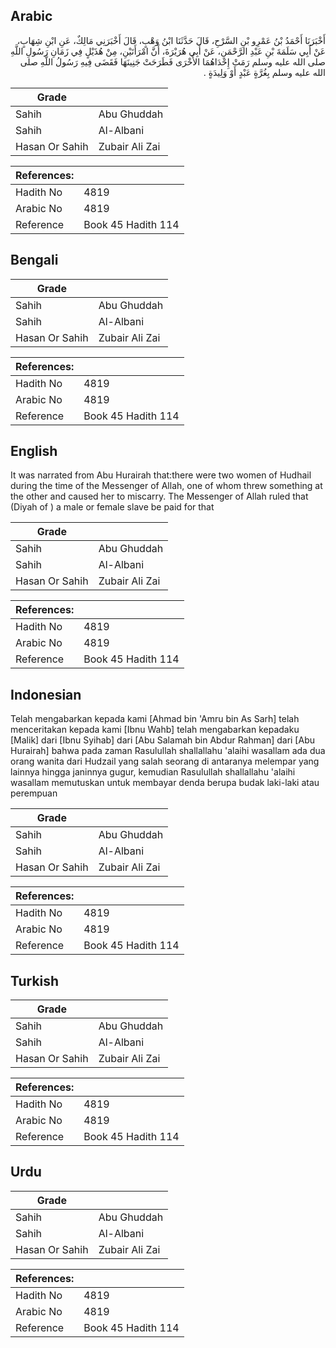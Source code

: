## Arabic


<div dir="rtl" lang="ar" style={{fontSize:'larger',backgroundColor:'#f8f9fa',padding:20}}>
أَخْبَرَنَا أَحْمَدُ بْنُ عَمْرِو بْنِ السَّرْحِ، قَالَ حَدَّثَنَا ابْنُ وَهْبٍ، قَالَ أَخْبَرَنِي مَالِكٌ، عَنِ ابْنِ شِهَابٍ، عَنْ أَبِي سَلَمَةَ بْنِ عَبْدِ الرَّحْمَنِ، عَنْ أَبِي هُرَيْرَةَ، أَنَّ امْرَأَتَيْنِ، مِنْ هُذَيْلٍ فِي زَمَانِ رَسُولِ اللَّهِ صلى الله عليه وسلم رَمَتْ إِحْدَاهُمَا الأُخْرَى فَطَرَحَتْ جَنِينَهَا فَقَضَى فِيهِ رَسُولُ اللَّهِ صلى الله عليه وسلم بِغُرَّةٍ عَبْدٍ أَوْ وَلِيدَةٍ ‏.‏
</div>
<div style={{backgroundColor:'#f8f9fa',padding:20, marginBottom: 10}}><table> <thead> <tr> <th>Grade</th> <th></th> </tr> </thead> <tbody> <tr><td>Sahih</td><td>Abu Ghuddah</td></tr><tr><td>Sahih</td><td>Al-Albani</td></tr><tr><td>Hasan Or Sahih</td><td>Zubair Ali Zai</td></tr></tbody></table><table> <thead> <tr> <th>References:</th> <th></th> </tr> </thead> <tbody><tr><td>Hadith No</td><td>4819</td></tr><tr><td>Arabic No</td><td>4819</td></tr><tr><td>Reference</td><td>Book 45 Hadith 114</td></tr></tbody></table></div>

## Bengali


<div dir="ltr" lang="bn" style={{fontSize:'larger',backgroundColor:'#f8f9fa',padding:20}}>

</div>
<div style={{backgroundColor:'#f8f9fa',padding:20, marginBottom: 10}}><table> <thead> <tr> <th>Grade</th> <th></th> </tr> </thead> <tbody> <tr><td>Sahih</td><td>Abu Ghuddah</td></tr><tr><td>Sahih</td><td>Al-Albani</td></tr><tr><td>Hasan Or Sahih</td><td>Zubair Ali Zai</td></tr></tbody></table><table> <thead> <tr> <th>References:</th> <th></th> </tr> </thead> <tbody><tr><td>Hadith No</td><td>4819</td></tr><tr><td>Arabic No</td><td>4819</td></tr><tr><td>Reference</td><td>Book 45 Hadith 114</td></tr></tbody></table></div>

## English


<div dir="ltr" lang="en" style={{fontSize:'larger',backgroundColor:'#f8f9fa',padding:20}}>
It was narrated from Abu Hurairah that:there were two women of Hudhail during the time of the Messenger of Allah, one of whom threw something at the other and caused her to miscarry. The Messenger of Allah ruled that (Diyah of ) a male or female slave be paid for that
</div>
<div style={{backgroundColor:'#f8f9fa',padding:20, marginBottom: 10}}><table> <thead> <tr> <th>Grade</th> <th></th> </tr> </thead> <tbody> <tr><td>Sahih</td><td>Abu Ghuddah</td></tr><tr><td>Sahih</td><td>Al-Albani</td></tr><tr><td>Hasan Or Sahih</td><td>Zubair Ali Zai</td></tr></tbody></table><table> <thead> <tr> <th>References:</th> <th></th> </tr> </thead> <tbody><tr><td>Hadith No</td><td>4819</td></tr><tr><td>Arabic No</td><td>4819</td></tr><tr><td>Reference</td><td>Book 45 Hadith 114</td></tr></tbody></table></div>

## Indonesian


<div dir="ltr" lang="id" style={{fontSize:'larger',backgroundColor:'#f8f9fa',padding:20}}>
Telah mengabarkan kepada kami [Ahmad bin 'Amru bin As Sarh] telah menceritakan kepada kami [Ibnu Wahb] telah mengabarkan kepadaku [Malik] dari [Ibnu Syihab] dari [Abu Salamah bin Abdur Rahman] dari [Abu Hurairah] bahwa pada zaman Rasulullah shallallahu 'alaihi wasallam ada dua orang wanita dari Hudzail yang salah seorang di antaranya melempar yang lainnya hingga janinnya gugur, kemudian Rasulullah shallallahu 'alaihi wasallam memutuskan untuk membayar denda berupa budak laki-laki atau perempuan
</div>
<div style={{backgroundColor:'#f8f9fa',padding:20, marginBottom: 10}}><table> <thead> <tr> <th>Grade</th> <th></th> </tr> </thead> <tbody> <tr><td>Sahih</td><td>Abu Ghuddah</td></tr><tr><td>Sahih</td><td>Al-Albani</td></tr><tr><td>Hasan Or Sahih</td><td>Zubair Ali Zai</td></tr></tbody></table><table> <thead> <tr> <th>References:</th> <th></th> </tr> </thead> <tbody><tr><td>Hadith No</td><td>4819</td></tr><tr><td>Arabic No</td><td>4819</td></tr><tr><td>Reference</td><td>Book 45 Hadith 114</td></tr></tbody></table></div>

## Turkish


<div dir="ltr" lang="tr" style={{fontSize:'larger',backgroundColor:'#f8f9fa',padding:20}}>

</div>
<div style={{backgroundColor:'#f8f9fa',padding:20, marginBottom: 10}}><table> <thead> <tr> <th>Grade</th> <th></th> </tr> </thead> <tbody> <tr><td>Sahih</td><td>Abu Ghuddah</td></tr><tr><td>Sahih</td><td>Al-Albani</td></tr><tr><td>Hasan Or Sahih</td><td>Zubair Ali Zai</td></tr></tbody></table><table> <thead> <tr> <th>References:</th> <th></th> </tr> </thead> <tbody><tr><td>Hadith No</td><td>4819</td></tr><tr><td>Arabic No</td><td>4819</td></tr><tr><td>Reference</td><td>Book 45 Hadith 114</td></tr></tbody></table></div>

## Urdu


<div dir="rtl" lang="ur" style={{fontSize:'larger',backgroundColor:'#f8f9fa',padding:20}}>

</div>
<div style={{backgroundColor:'#f8f9fa',padding:20, marginBottom: 10}}><table> <thead> <tr> <th>Grade</th> <th></th> </tr> </thead> <tbody> <tr><td>Sahih</td><td>Abu Ghuddah</td></tr><tr><td>Sahih</td><td>Al-Albani</td></tr><tr><td>Hasan Or Sahih</td><td>Zubair Ali Zai</td></tr></tbody></table><table> <thead> <tr> <th>References:</th> <th></th> </tr> </thead> <tbody><tr><td>Hadith No</td><td>4819</td></tr><tr><td>Arabic No</td><td>4819</td></tr><tr><td>Reference</td><td>Book 45 Hadith 114</td></tr></tbody></table></div>